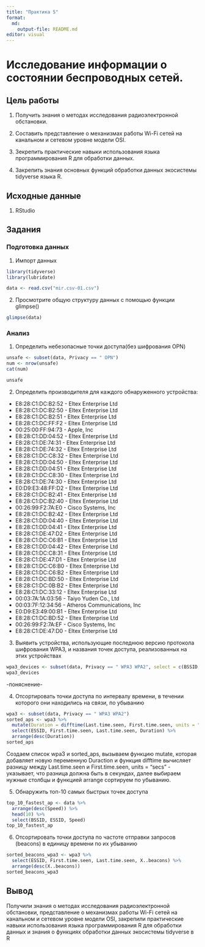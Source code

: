 ```yaml
---
title: "Практика 5"
format: 
  md:
    output-file: README.md
editor: visual
---
```


# Исследование информации о состоянии беспроводных сетей.

## Цель работы

1.  Получить знания о методах исследования радиоэлектронной обстановки.

2.  Составить представление о механизмах работы Wi-Fi сетей на канальном и сетевом уровне модели OSI.

3.  Зекрепить практические навыки использования языка программирования R для обработки данных.

4.  Закрепить знания основных функций обработки данных экосистемы tidyverse языка R.

## Исходные данные

1.  RStudio

## Задания

### Подготовка данных

1.  Импорт данных

```r
library(tidyverse)
library(lubridate)

data <- read.csv("mir.csv-01.csv")
```

2.  Просмотрите общую структуру данных с помощью функции glimpse()

```r
glimpse(data)
```

### Анализ

1.  Определить небезопасные точки доступа(без шифрования OPN)

```r
unsafe <- subset(data, Privacy == " OPN")
num <- nrow(unsafe)
cat(num)
```

```r
unsafe
```

2.  Определить производителя для каждого обнаруженного устройства:

-   E8:28:C1:DC:B2:52 - Eltex Enterprise Ltd
-   E8:28:C1:DC:B2:50 - Eltex Enterprise Ltd
-   E8:28:C1:DC:B2:51 - Eltex Enterprise Ltd
-   E8:28:C1:DC:FF:F2 - Eltex Enterprise Ltd
-   00:25:00:FF:94:73 - Apple, Inc
-   E8:28:C1:DD:04:52 - Eltex Enterprise Ltd
-   E8:28:C1:DE:74:31 - Eltex Enterprise Ltd
-   E8:28:C1:DE:74:32 - Eltex Enterprise Ltd
-   E8:28:C1:DC:C8:32 - Eltex Enterprise Ltd
-   E8:28:C1:DD:04:50 - Eltex Enterprise Ltd
-   E8:28:C1:DD:04:51 - Eltex Enterprise Ltd
-   E8:28:C1:DC:C8:30 - Eltex Enterprise Ltd
-   E8:28:C1:DE:74:30 - Eltex Enterprise Ltd
-   E0:D9:E3:48:FF:D2 - Eltex Enterprise Ltd
-   E8:28:C1:DC:B2:41 - Eltex Enterprise Ltd
-   E8:28:C1:DC:B2:40 - Eltex Enterprise Ltd
-   00:26:99:F2:7A:E0 - Cisco Systems, Inc
-   E8:28:C1:DC:B2:42 - Eltex Enterprise Ltd
-   E8:28:C1:DD:04:40 - Eltex Enterprise Ltd
-   E8:28:C1:DD:04:41 - Eltex Enterprise Ltd
-   E8:28:C1:DE:47:D2 - Eltex Enterprise Ltd
-   E8:28:C1:DC:C6:B1 - Eltex Enterprise Ltd
-   E8:28:C1:DD:04:42 - Eltex Enterprise Ltd
-   E8:28:C1:DC:C8:31 - Eltex Enterprise Ltd
-   E8:28:C1:DE:47:D1 - Eltex Enterprise Ltd
-   E8:28:C1:DC:C6:B0 - Eltex Enterprise Ltd
-   E8:28:C1:DC:C6:B2 - Eltex Enterprise Ltd
-   E8:28:C1:DC:BD:50 - Eltex Enterprise Ltd
-   E8:28:C1:DC:0B:B2 - Eltex Enterprise Ltd
-   E8:28:C1:DC:33:12 - Eltex Enterprise Ltd
-   00:03:7A:1A:03:56 - Taiyo Yuden Co., Ltd
-   00:03:7F:12:34:56 - Atheros Communications, Inc
-   E0:D9:E3:49:00:B1 - Eltex Enterprise Ltd
-   E8:28:C1:DC:BD:52 - Eltex Enterprise Ltd
-   00:26:99:F2:7A:EF - Cisco Systems, Inc
-   E8:28:C1:DE:47:D0 - Eltex Enterprise Ltd

3.  Выявить устройства, использующие последнюю версию протокола шифрования WPA3, и названия точек доступа, реализованных на этих устройствах

```r
wpa3_devices <- subset(data, Privacy == " WPA3 WPA2", select = c(BSSID, ESSID, Privacy))
wpa3_devices
```

-поняснение-

4.  Отсортировать точки доступа по интервалу времени, в течении которого они находились на связи, по убыванию

```r
wpa3 <- subset(data, Privacy == " WPA3 WPA2")
sorted_aps <- wpa3 %>%
  mutate(Duration = difftime(Last.time.seen, First.time.seen, units = "secs")) %>%
  select(ESSID, First.time.seen, Last.time.seen, Duration) %>%
  arrange(desc(Duration))
sorted_aps
```

Создаем список wpa3 и sorted_aps, вызываем функцию mutate, которая добавляет новую переменную Duraction и функция difftime вычисляет разницу между Last.time.seen и First.time.seen, units = "secs" - указывает, что разница должна быть в секундах, далее выбираем нужные столбцы и функцией arrange сортируем по убыванию.

5.  Обнаружить топ-10 самых быстрых точек доступа

```r
top_10_fastest_ap <- data %>% 
  arrange(desc(Speed)) %>% 
  head(10) %>%
  select(BSSID, ESSID, Speed)
top_10_fastest_ap
```

6.  Отсортировать точки доступа по частоте отправки запросов (beacons) в единицу времени по их убыванию

```r
sorted_beacons_wpa3 <- wpa3 %>% 
  select(ESSID, First.time.seen, Last.time.seen, X..beacons) %>% 
  arrange(desc(X..beacons)) 
sorted_beacons_wpa3 
```

## Вывод

Получили знания о методах исследования радиоэлектронной обстановки, представление о механизмах работы Wi-Fi сетей на канальном и сетевом уровне модели OSI, закрепили практические навыки использования языка программирования R для обработки данных и знания о функциях обработки данных экосистемы tidyverse в R
